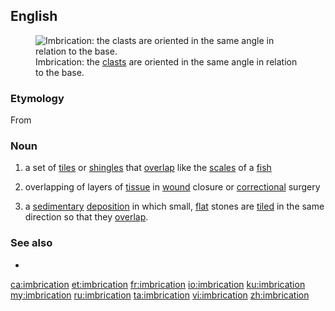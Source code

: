 ==English==
[[Image:Imbricated fabric overlay.jpg|thumb|Imbrication: the [[clast]]s are oriented in the same angle in relation to the base.]]

===Etymology===
From {{etyl|fr|en}} {{m|fr|imbrication}}

===Noun===
{{en-noun}}
# a set of [[tile]]s or [[shingle]]s that [[overlap]] like the [[scale]]s of a [[fish]]
# {{label|en|medicine}} overlapping of layers of [[tissue]] in [[wound]] closure or [[correctional]] surgery
# {{label|en|geology}} a [[sedimentary]] [[deposition]] in which small, [[flat]] stones are [[tiled]] in the same direction so that they [[overlap]].

===See also===
* {{pedialite}}

[[ca:imbrication]]
[[et:imbrication]]
[[fr:imbrication]]
[[io:imbrication]]
[[ku:imbrication]]
[[my:imbrication]]
[[ru:imbrication]]
[[ta:imbrication]]
[[vi:imbrication]]
[[zh:imbrication]]